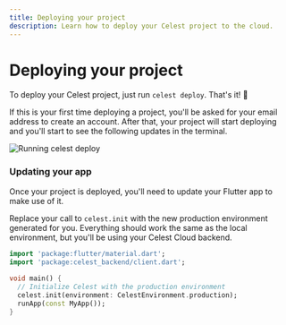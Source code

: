 ```yaml
---
title: Deploying your project
description: Learn how to deploy your Celest project to the cloud.
---
```




# Deploying your project

To deploy your Celest project, just run `celest deploy`. That's it! 🚀

If this is your first time deploying a project, you'll be asked for your email address to create an account. 
After that, your project will start deploying and you'll start to see the following updates in the terminal.

<Image className="w-[500px] m-auto pt-4" alt="Running celest deploy" src={celestDeploy} />

### Updating your app

Once your project is deployed, you'll need to update your Flutter app to make use of it.

Replace your call to `celest.init` with the new production environment generated for you. Everything
should work the same as the local environment, but you'll be using your Celest Cloud backend.

```dart {6} filename="lib/main.dart"
import 'package:flutter/material.dart';
import 'package:celest_backend/client.dart';
 
void main() {
  // Initialize Celest with the production environment
  celest.init(environment: CelestEnvironment.production);
  runApp(const MyApp());
}
```
